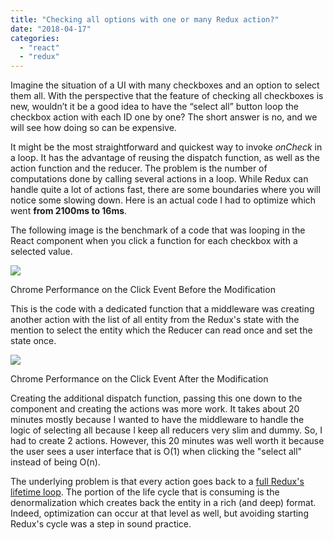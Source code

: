 ```yaml
---
title: "Checking all options with one or many Redux action?"
date: "2018-04-17"
categories: 
  - "react"
  - "redux"
---
```


Imagine the situation of a UI with many checkboxes and an option to select them all. With the perspective that the feature of checking all checkboxes is new, wouldn’t it be a good idea to have the “select all” button loop the checkbox action with each ID one by one? The short answer is no, and we will see how doing so can be expensive.

It might be the most straightforward and quickest way to invoke _onCheck_ in a loop. It has the advantage of reusing the dispatch function, as well as the action function and the reducer. The problem is the number of computations done by calling several actions in a loop. While Redux can handle quite a lot of actions fast, there are some boundaries where you will notice some slowing down. Here is an actual code I had to optimize which went **from 2100ms to 16ms**.

The following image is the benchmark of a code that was looping in the React component when you click a function for each checkbox with a selected value.

![](images/2100MsClick.png)

Chrome Performance on the Click Event Before the Modification

This is the code with a dedicated function that a middleware was creating another action with the list of all entity from the Redux's state with the mention to select the entity which the Reducer can read once and set the state once.

![](images/16MsClick.png)

Chrome Performance on the Click Event After the Modification

Creating the additional dispatch function, passing this one down to the component and creating the actions was more work. It takes about 20 minutes mostly because I wanted to have the middleware to handle the logic of selecting all because I keep all reducers very slim and dummy. So, I had to create 2 actions. However, this 20 minutes was well worth it because the user sees a user interface that is O(1) when clicking the "select all" instead of being O(n).

The underlying problem is that every action goes back to a [full Redux's lifetime loop](https://patrickdesjardins.com/blog/a-simple-react-and-redux-architecture). The portion of the life cycle that is consuming is the denormalization which creates back the entity in a rich (and deep) format. Indeed, optimization can occur at that level as well, but avoiding starting Redux's cycle was a step in sound practice.
